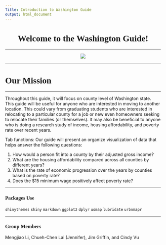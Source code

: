 ```yaml
---
Title: Introduction to Washington Guide
output: html_document
---
```


<center>
# <span style="font-family:Papyrus; font-size:1em;">Welcome to the Washington Guide!</span>  
</center>

---

<center>
![](../Script/washington_flag.jpg)

</center>

---

# <span style="font-family:Papyrus; font-size:1em;">Our Mission</span> 

---

Throughout this guide, it will focus on county level of Washington state. This guide will be useful for anyone who are interested in moving to another location. This could vary from graduating students who are interested in relocating to a particular county for a job or new even homeowners seeking to relocate their families (or themselves). It may also be beneficial to anyone who is doing a research study of income, housing affordability, and poverty rate over recent years. 

Tab functions: 
Our guide will present an organize visualization of data that helps answer the following questions: 

1) How would a person fit into a county by their adjusted gross income? </br>
2) What are the housing affordability compared across all counties by different years? </br>
3) What is the rate of economic progression over the years by counties based on poverty rate? </br>
4) Does the $15 minimum wage positively affect poverty rate?

---

### <span style="font-family:Papyrus; font-size:1em;">Packages Use</span>

`shinythemes`
`shiny`
`markdown`
`ggplot2`
`dplyr`
`usmap`
`lubridate`
`urbnmapr`

---


### <span style="font-family:Papyrus; font-size:1em;">Group Members</span> 
Mengjiao Li, Chueh-Chen Lai (Jennifer), Jim Griffin, and Cindy Vu 
